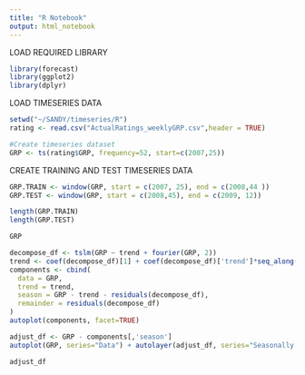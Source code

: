 ```yaml
---
title: "R Notebook"
output: html_notebook
---
```


LOAD REQUIRED LIBRARY
```r
library(forecast)
library(ggplot2)
library(dplyr)

```
LOAD TIMESERIES DATA
```r
setwd("~/SANDY/timeseries/R")
rating <- read.csv("ActualRatings_weeklyGRP.csv",header = TRUE)

#Create timeseries dataset
GRP <- ts(rating$GRP, frequency=52, start=c(2007,25))
```
CREATE TRAINING AND TEST TIMESERIES DATA 
```r
GRP.TRAIN <- window(GRP, start = c(2007, 25), end = c(2008,44 ))
GRP.TEST <- window(GRP, start = c(2008,45), end = c(2009, 12))

length(GRP.TRAIN)
length(GRP.TEST)
```
```r
GRP
```
```r
decompose_df <- tslm(GRP ~ trend + fourier(GRP, 2))
trend <- coef(decompose_df)[1] + coef(decompose_df)['trend']*seq_along(GRP)
components <- cbind(
  data = GRP,
  trend = trend,  
  season = GRP - trend - residuals(decompose_df),
  remainder = residuals(decompose_df)
)
autoplot(components, facet=TRUE)
```
```r
adjust_df <- GRP - components[,'season']
autoplot(GRP, series="Data") + autolayer(adjust_df, series="Seasonally adjusted")
```
```r
adjust_df
```




























